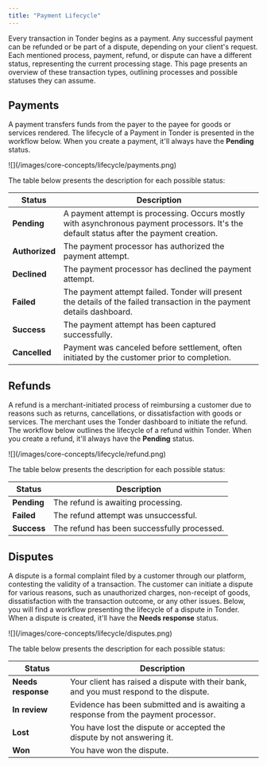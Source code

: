 ```yaml
---
title: "Payment Lifecycle"
---
```


Every transaction in Tonder begins as a payment. Any successful payment can be refunded or be part of a dispute, depending on your client's request. Each mentioned process, payment, refund, or dispute can have a different status, representing the current processing stage. This page presents an overview of these transaction types, outlining processes and possible statuses they can assume.

<CardGroup cols={3}>

  <Card title="Payments" icon="money-bill" href="#payments"/>
  <Card title="Refunds" icon="hand-holding-dollar" href="#refunds"/>
  <Card title="Disputes" icon="swords" href="#disputes"/>

</CardGroup>

## Payments

A payment transfers funds from the payer to the payee for goods or services rendered. The lifecycle of a Payment in Tonder is presented in the workflow below. When you create a payment, it'll always have the **Pending** status.

<Frame>![](/images/core-concepts/lifecycle/payments.png)</Frame>

The table below presents the description for each possible status:

| Status        | Description                                                                                                  |
|---------------|--------------------------------------------------------------------------------------------------------------|
| **Pending**   | A payment attempt is processing. Occurs mostly with asynchronous payment processors. It's the default status after the payment creation.                        |
| **Authorized**| The payment processor has authorized the payment attempt.                                                    |
| **Declined**  | The payment processor has declined the payment attempt.                                                      |
| **Failed**    | The payment attempt failed. Tonder will present the details of the failed transaction in the payment details dashboard. |
| **Success**   | The payment attempt has been captured successfully.                                                          |
| **Cancelled** | Payment was canceled before settlement, often initiated by the customer prior to completion. |


## Refunds

A refund is a merchant-initiated process of reimbursing a customer due to reasons such as returns, cancellations, or dissatisfaction with goods or services. The merchant uses the Tonder dashboard to initiate the refund. The workflow below outlines the lifecycle of a refund within Tonder. When you create a refund, it'll always have the **Pending** status.

<Frame>![](/images/core-concepts/lifecycle/refund.png)</Frame>

The table below presents the description for each possible status:

| Status      | Description                                |
|-------------|--------------------------------------------|
| **Pending** | The refund is awaiting processing.         |
| **Failed**  | The refund attempt was unsuccessful.          |
| **Success** | The refund has been successfully processed.            |


## Disputes

A dispute is a formal complaint filed by a customer through our platform, contesting the validity of a transaction. The customer can initiate a dispute for various reasons, such as unauthorized charges, non-receipt of goods, dissatisfaction with the transaction outcome, or any other issues. Below, you will find a workflow presenting the lifecycle of a dispute in Tonder. When a dispute is created, it'll have the **Needs response** status.

<Frame>![](/images/core-concepts/lifecycle/disputes.png)</Frame>

The table below presents the description for each possible status:

| Status           | Description                                                            |
|------------------|------------------------------------------------------------------------|
| **Needs response**   | Your client has raised a dispute with their bank, and you must respond to the dispute. |
| **In review**        | Evidence has been submitted and is awaiting a response from the payment processor. |
| **Lost**             | You have lost the dispute or accepted the dispute by not answering it.  |
| **Won**              | You have won the dispute.                                              |
